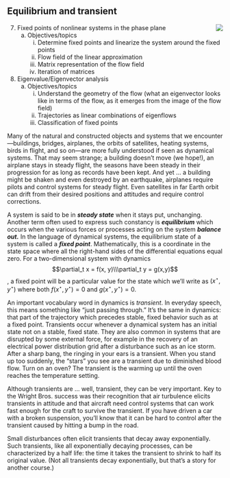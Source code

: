 ## Equilibrium and transient {#equilibria}

<div style="float:right;">[![](www/icons/edit.png)](https://github.com/ProjectMOSAIC/MOSAIC-Calculus/blob/main/Block-6/B6-equalibria.Rmd)</div>

::: {.underconstruction}
7. Fixed points of nonlinear systems in the phase plane 
    a. Objectives/topics
        i. Determine fixed points and linearize the system around the fixed points
        i. Flow field of the linear approximation
        i. Matrix representation of the flow field
        i. Iteration of matrices

8. Eigenvalue/Eigenvector analysis
    a. Objectives/topics
        i. Understand the geometry of the flow (what an eigenvector looks like in terms of the flow, as it emerges from the image of the flow field)
        i. Trajectories as linear combinations of eigenflows
        i. Classification of fixed points
:::


Many of the natural and constructed objects and systems that we encounter---buildings, bridges, airplanes, the orbits of satellites, heating systems, birds in flight, and so on---are more fully understood if seen as dynamical systems. That may seem strange; a building doesn't move (we hope!), an airplane stays in steady flight, the seasons have been steady in their progression for as long as records have been kept. And yet ... a building might be shaken and even destroyed by an earthquake, airplanes require pilots and control systems for steady flight. Even satellites in far Earth orbit can drift from their desired positions and attitudes and require control corrections.

A system is said to be in ***steady state*** when it stays put, unchanging. Another term often used to express such constancy is ***equilibrium*** which occurs when the various forces or processes acting on the system ***balance out.*** In the language of dynamical systems, the equilibrium state of a system is called a ***fixed point***.  Mathematically, this is a coordinate in the state space where all the right-hand sides of the differential equations equal zero. For a two-dimensional system with dynamics $$\partial_t x = f(x, y)\\\partial_t y = g(x,y)$$, a fixed point will be a particular value for the state which we'll write as $(x^\star, y^\star)$ where both $f(x^\star, y^\star) = 0$ and $g(x^\star, y^\star) = 0$.

An important vocabulary word in dynamics is *transient*. In everyday speech, this means something like "just passing through." It's the same in dynamics: that part of the trajectory which precedes stable, fixed behavior such as at a fixed point. Transients occur whenever a dynamical system has an initial state not on a stable, fixed state. They are also common in systems that are disrupted by some external force, for example in the recovery of an electrical power distribution grid after a disturbance such as an ice storm. After a sharp bang, the ringing in your ears is a transient. When you stand up too suddenly, the "stars" you see are a transient due to diminished blood flow. Turn on an oven? The transient is the warming up until the oven reaches the temperature setting. 

Although transients are ... well, transient, they can be very important. Key to the Wright Bros. success was their recognition that air turbulence elicits transients in attitude and that aircraft need control systems that can work fast enough for the craft to survive the transient. If you have driven a car with a broken suspension, you'll know that it can be hard to control after the transient caused by hitting a bump in the road.

Small disturbances often elicit transients that decay away exponentially. Such transients, like all exponentially decaying processes, can be characterized by a half life: the time it takes the transient to shrink to half its original value. (Not all transients decay exponentially, but that's a story for another course.)
